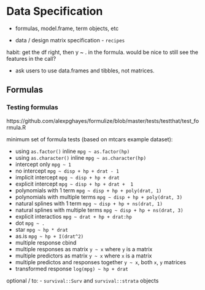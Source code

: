 # Data Specification


- formulas, model.frame, term objects, etc



- data / design matrix specification - `recipes`

habit: get the df right, then y ~ . in the formula. would be nice to still see the features in the call?

- ask users to use data.frames and tibbles, not matrices.

## Formulas

### Testing formulas

https://github.com/alexpghayes/formulize/blob/master/tests/testthat/test_formula.R

minimum set of formula tests (based on mtcars example dataset):

- using `as.factor()` inline `mpg ~ as.factor(hp)`
- using `as.character()` inline `mpg ~ as.character(hp)`
- intercept only `mpg ~ 1`
- no intercept `mpg ~ disp + hp + drat - 1`
- implicit intercept `mpg ~ disp + hp + drat`
- explicit intercept `mpg ~ disp + hp + drat +  1`
- polynomials with 1 term `mpg ~ disp + hp + poly(drat, 1)`
- polynomials with multiple terms `mpg ~ disp + hp + poly(drat, 3)`
- natural splines with 1 term `mpg ~ disp + hp + ns(drat, 1)`
- natural splines with multiple terms `mpg ~ disp + hp + ns(drat, 3)`
- explicit interactios `mpg ~ drat + hp + drat:hp`
- dot `mpg ~ .`
- star `mpg ~ hp * drat`
- as.is `mpg ~ hp + I(drat^2)`
- multiple response cbind
- multiple responses as matrix `y ~ x` where `y` is a matrix
- multiple predictors as matrix `y ~ x` where `x` is a matrix
- multiple predictos and responses together `y ~ x`, both `x`, `y` matrices
- transformed response `log(mpg) ~ hp + drat`

optional / to:
- `survival::Surv` and `survival::strata` objects
